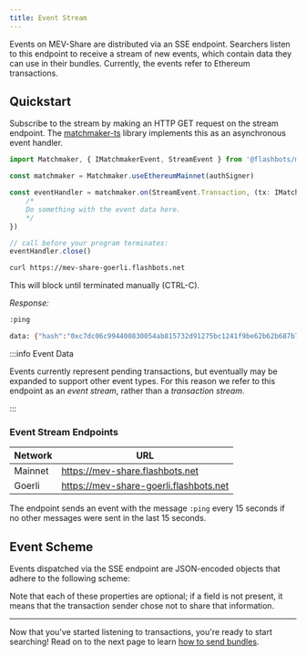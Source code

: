```yaml
---
title: Event Stream
---
```



Events on MEV-Share are distributed via an SSE endpoint. Searchers listen to this endpoint to receive a stream of new events, which contain data they can use in their bundles. Currently, the events refer to Ethereum transactions.

## Quickstart

Subscribe to the stream by making an HTTP GET request on the stream endpoint. The [matchmaker-ts](https://npmjs.com/@flashbots/matchmaker-ts) library implements this as an asynchronous event handler.

<Tabs>
<TabItem value="ts" label="matchmaker-ts">

```typescript
import Matchmaker, { IMatchmakerEvent, StreamEvent } from '@flashbots/matchmaker-ts'

const matchmaker = Matchmaker.useEthereumMainnet(authSigner)

const eventHandler = matchmaker.on(StreamEvent.Transaction, (tx: IMatchmakerEvent) => {
    /*
    Do something with the event data here.
    */
})

// call before your program terminates:
eventHandler.close()
```

</TabItem>
<TabItem value="sh" label="curl">

```sh
curl https://mev-share-goerli.flashbots.net
```

This will block until terminated manually (CTRL-C).

_Response:_

```sh
:ping

data: {"hash":"0xc7dc06c994400830054ab815732d91275bc1241f9be62b62b687b7882f19b8d4","logs":null,"txs":[{"to":"0x0000c335bc9d5d1af0402cad63fa7f258363d71a","functionSelector":"0x696d2073","callData":"0x696d20736861726969696969696e67"}]}
```

</TabItem>
</Tabs>

:::info Event Data

Events currently represent pending transactions, but eventually may be expanded to support other event types. For this reason we refer to this endpoint as an _event stream_, rather than a _transaction stream_.

:::

### Event Stream Endpoints

| Network | URL |
|-|-|
| Mainnet | https://mev-share.flashbots.net |
| Goerli | https://mev-share-goerli.flashbots.net |

The endpoint sends an event with the message `:ping` every 15 seconds if no other messages were sent in the last 15 seconds.

## Event Scheme

Events dispatched via the SSE endpoint are JSON-encoded objects that adhere to the following scheme:

<StreamEvent />

Note that each of these properties are optional; if a field is not present, it means that the transaction sender chose not to share that information.

---

Now that you've started listening to transactions, you're ready to start searching! Read on to the next page to learn [how to send bundles](/flashbots-mev-share/searchers/sending-bundles).
